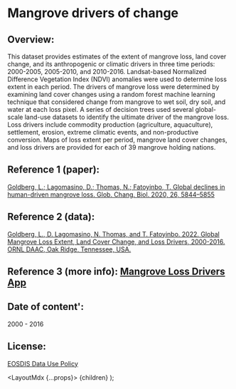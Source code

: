 
# Mangrove drivers of change

## Overview:

This dataset provides estimates of the extent of mangrove loss, land cover change, and its anthropogenic or climatic drivers in three time periods: 2000-2005, 2005-2010, and 2010-2016. Landsat-based Normalized Difference Vegetation Index (NDVI) anomalies were used to determine loss extent in each period. The drivers of mangrove loss were determined by examining land cover changes using a random forest machine learning technique that considered change from mangrove to wet soil, dry soil, and water at each loss pixel. A series of decision trees used several global-scale land-use datasets to identify the ultimate driver of the mangrove loss. Loss drivers include commodity production (agriculture, aquaculture), settlement, erosion, extreme climatic events, and non-productive conversion. Maps of loss extent per period, mangrove land cover changes, and loss drivers are provided for each of 39 mangrove holding nations.


## Reference 1 (paper): 

<a href="https://onlinelibrary.wiley.com/doi/10.1111/gcb.15275" target="_blank" rel="noopener noreferrer">Goldberg, L.; Lagomasino, D.; Thomas, N.; Fatoyinbo, T. Global declines in human-driven mangrove loss. Glob. Chang. Biol. 2020, 26, 5844–5855</a>

## Reference 2 (data): 

<a href="https://daac.ornl.gov/cgi-bin/dsviewer.pl?ds_id=1768" target="_blank" rel="noopener noreferrer">Goldberg, L., D. Lagomasino, N. Thomas, and T. Fatoyinbo. 2022. Global Mangrove Loss Extent, Land Cover Change, and Loss Drivers, 2000-2016. ORNL DAAC, Oak Ridge, Tennessee, USA.</a>

## Reference 3 (more info): <a href="https://www.mangrovelossdrivers.app/" target="_blank" rel="noopener noreferrer">Mangrove Loss Drivers App</a>

## Date of content':

2000 - 2016

## License:

<a href="https://www.earthdata.nasa.gov/learn/use-data/data-use-policy" target="_blank" rel="noopener noreferrer">EOSDIS Data Use Policy</a>


  <LayoutMdx {...props}>
    {children}
  </LayoutMdx>
);


